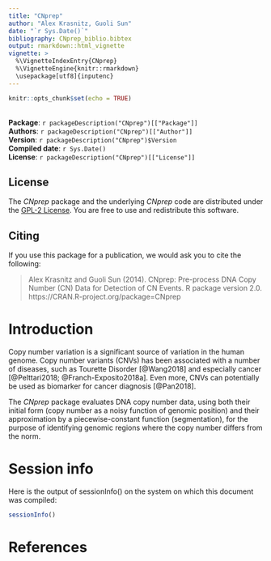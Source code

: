 ```yaml
---
title: "CNprep"
author: "Alex Krasnitz, Guoli Sun"
date: "`r Sys.Date()`"
bibliography: CNprep_biblio.bibtex
output: rmarkdown::html_vignette
vignette: >
  %\VignetteIndexEntry{CNprep}
  %\VignetteEngine{knitr::rmarkdown}
  \usepackage[utf8]{inputenc}
---  
```


```r
knitr::opts_chunk$set(echo = TRUE)
```

<br>
**Package**: `r packageDescription("CNprep")[["Package"]]`<br />
**Authors**: `r packageDescription("CNprep")[["Author"]]`<br />
**Version**: `r packageDescription("CNprep")$Version`<br />
**Compiled date**: `r Sys.Date()`<br />
**License**: `r packageDescription("CNprep")[["License"]]`<br />

## License

The *CNprep* package and the underlying *CNprep* code 
are distributed under the [GPL-2 License](https://www.gnu.org/licenses/old-licenses/gpl-2.0.txt). You are free to use and redistribute this software. 

## Citing


If you use this package for a publication, we would ask you to cite the 
following:

> Alex Krasnitz and Guoli Sun (2014). CNprep: Pre-process DNA Copy Number (CN) Data for Detection of CN Events. R package version 2.0. https://CRAN.R-project.org/package=CNprep


# Introduction

Copy number variation is a significant source of variation in the human genome.
Copy number variants (CNVs) has been associated with a number of diseases, such 
as Tourette Disorder [@Wang2018] and especially 
cancer [@Pelttari2018; @Franch-Exposito2018a]. Even 
more, CNVs can potentially be used as biomarker for cancer 
diagnosis [@Pan2018].

The *CNprep* package evaluates DNA copy number data, using both their initial 
form (copy number as a noisy function of genomic position) and their 
approximation by a piecewise-constant function (segmentation), for the purpose 
of identifying genomic regions where the copy number differs from the norm.


# Session info

Here is the output of sessionInfo() on the system on which this document 
was compiled:

```r
sessionInfo()
```

# References